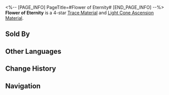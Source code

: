 <%-- [PAGE_INFO]
PageTitle=#Flower of Eternity#
[END_PAGE_INFO] --%>
{{Item Infobox
|title       = Flower of Eternity
|id          = 110173
|image       = Item Flower of Eternity.png
|type        = 
|invCategory = Upgrade Materials
|rarity      = 4
|effect      = A gorgeous flower blooming from the Sprout of Life. Used to level up Traces significantly for {{Color|h|Abundance}} characters.
|description = Given time, its leaves shall feed upon starlight. Its roots shall burrow into the flesh of every being of this world, all-connected, never-perishing. Its fruits shall fulfill the promise of immortality.
|source1     = Calyx (Backwater Pass)
|source2     = Calyx (Backwater Pass)
|source3     = [[Omni-Synthesizer]] &mdash; Material Synthesis
|source4     = [[Omni-Synthesizer]] &mdash; Material Exchange
}}
{{Description|1=''"There be giant ships, eclipsing mountains, drifting over the void. Upon them grows the undying tree. Its consumption grants immortality."''}}
'''Flower of Eternity''' is a 4-star [[Trace Material]] and [[Light Cone Ascension Material]].

==Sold By==
{{Shop Availability}}

==Other Languages==
{{Other Languages
|en   = Flower of Eternity
|zhs  = 永恒之花
|zht  = 永恆之花
|ja   = 永久の花
|ko   = 영원의 꽃
|es   = Flor de la eternidad
|fr   = Fleur de l'éternité
|ru   = Цветок вечности
|th   = Flower of Eternity
|vi   = Hoa Vĩnh Cửu
|de   = Blume der Ewigkeit
|id   = Flower of Eternity
|pt   = Flor da Eternidade
}}

==Change History==
{{Change History|2.0}}

==Navigation==
{{Upgrade Material Navbox}}